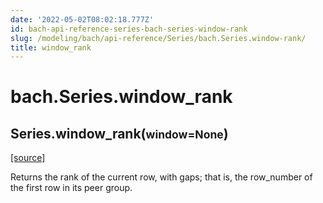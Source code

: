 ```yaml
---
date: '2022-05-02T08:02:18.777Z'
id: bach-api-reference-series-bach-series-window-rank
slug: /modeling/bach/api-reference/Series/bach.Series.window-rank/
title: window_rank
---
```


# bach.Series.window_rank

<div class="method">

<h2 class="signature-class"><span class="additional-name">Series.</span><span class="name">window_rank(</span><small class="parameter-list"><span class="parameter" id="window">window=None</span></small>)</h2>


&#8203;<span class="view-source">[[source]](https://github.com/objectiv/objectiv-analytics/blob/main/bach/bach/series/series.py)</span>

<div class="content">

Returns the rank of the current row, with gaps; that is, the row_number of the first row
in its peer group.


</div>

</div>
